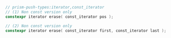 ```cpp
// prism-push-types:iterator,const_iterator
// (1) Non const version only
constexpr iterator erase( const_iterator pos );

// (2) Non const version only
constexpr iterator erase( const_iterator first, const_iterator last );
```
